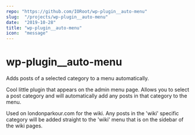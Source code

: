 ```yaml
---
repo: "https://github.com/IORoot/wp-plugin__auto-menu"
slug:  "/projects/wp-plugin__auto-menu"
date:  "2019-10-28"
title: "wp-plugin__auto-menu"
icon:  "message"
---
```



# wp-plugin__auto-menu
Adds posts of a selected category to a menu automatically.

Cool little plugin that appears on the admin menu page. Allows you to select a post category and will automatically add any posts in that category to the menu.

Used on londonparkour.com for the wiki. Any posts in the 'wiki' specific category will be added straight to the 'wiki' menu that is on the sidebar of the wiki pages.